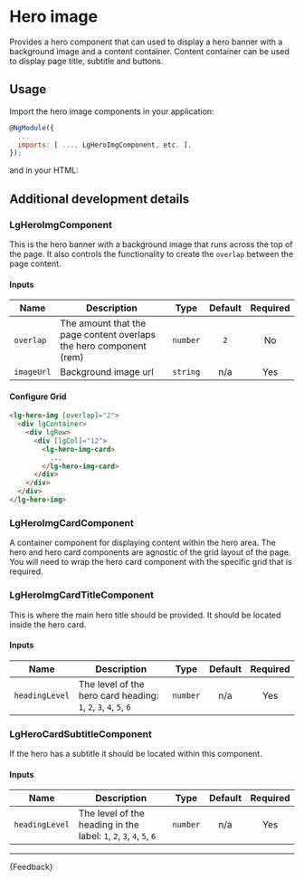 
<Meta title="Patterns/Hero image/Guide" />

# Hero image

<p class="standfirst">Provides a hero component that can used to display a hero banner with a background image and a content container. Content container can be used to display page title, subtitle and buttons.</p>

## Usage

Import the hero image components in your application:

```js
@NgModule({
  ...
  imports: [ ..., LgHeroImgComponent, etc. ],
});
```

and in your HTML:

<Source id="patterns-hero-image-examples--hero-img" />

## Additional development details

### LgHeroImgComponent

This is the hero banner with a background image that runs across the top of the page. It also controls the functionality to create the `overlap` between the page content.

#### Inputs

| Name       | Description                                                        |   Type   | Default | Required |
|------------|--------------------------------------------------------------------|:--------:|:-------:|:--------:|
| `overlap`  | The amount that the page content overlaps the hero component (rem) | `number` |   `2`   |    No    |
| `imageUrl` | Background image url                                               | `string` |   n/a   |   Yes    |

#### Configure Grid

```html
<lg-hero-img [overlap]="2">
  <div lgContainer>
    <div lgRow>
      <div [lgCol]="12">
        <lg-hero-img-card>
          ...
        </lg-hero-img-card>
      </div>
    </div>
  </div>
</lg-hero-img>
```

### LgHeroImgCardComponent

A container component for displaying content within the hero area. The hero and hero card components are agnostic of the grid layout of the page. You will need to wrap the hero card component with the specific grid that is required.

### LgHeroImgCardTitleComponent

This is where the main hero title should be provided. It should be located inside the hero card.

#### Inputs

| Name           | Description                                                      |   Type   | Default | Required |
|----------------|------------------------------------------------------------------|:--------:|:-------:|:--------:|
| `headingLevel` | The level of the hero card heading: `1`, `2`, `3`, `4`, `5`, `6` | `number` |   n/a   |   Yes    |

### LgHeroCardSubtitleComponent

If the hero has a subtitle it should be located within this component.

#### Inputs

| Name           | Description                                                         |   Type   | Default | Required |
|----------------|---------------------------------------------------------------------|:--------:|:-------:|:--------:|
| `headingLevel` | The level of the heading in the label: `1`, `2`, `3`, `4`, `5`, `6` | `number` |   n/a   |   Yes    |

***

<Markdown>
  {Feedback}
</Markdown>
